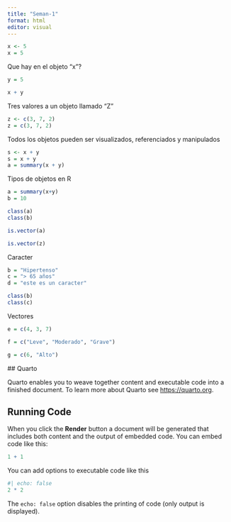 ---
title: "Seman-1"
format: html
editor: visual
---

```{r}
x <- 5
x = 5
```

Que hay en el objeto "x"?

```{r}
y = 5

x + y

```

Tres valores a un objeto llamado "Z"

```{r}
z <- c(3, 7, 2)
z = c(3, 7, 2)

```

Todos los objetos pueden ser visualizados, referenciados y manipulados

```{r}
s <- x + y
s = x + y
a = summary(x + y)
```

Tipos de objetos en R

```{r}
a = summary(x+y)
b = 10
```

```{r}
class(a)
class(b)
```

```{r}
is.vector(a)
```

```{r}
is.vector(z)
```

Caracter

```{r}
b = "Hipertenso"
c = "> 65 años"
d = "este es un caracter"

class(b)
class(c)
```

Vectores

```{r}
e = c(4, 3, 7)
```

```{r}
f = c("Leve", "Moderado", "Grave")
```

```{r}
g = c(6, "Alto")
```

\## Quarto

Quarto enables you to weave together content and executable code into a finished document. To learn more about Quarto see <https://quarto.org>.

## Running Code

When you click the **Render** button a document will be generated that includes both content and the output of embedded code. You can embed code like this:

```{r}
1 + 1
```

You can add options to executable code like this

```{r}
#| echo: false
2 * 2
```

The `echo: false` option disables the printing of code (only output is displayed).
